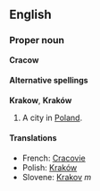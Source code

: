 ==English==
===Proper noun===
'''Cracow'''

====Alternative spellings====
'''Krakow''', '''Kraków'''

#A city in [[Poland]].

====Translations====
*French: [[Cracovie]]
*Polish: [[Kraków]]
*Slovene: [[Krakov]] ''m''